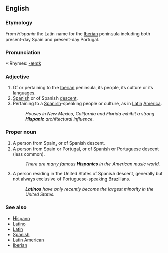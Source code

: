 ==English==

===Etymology===
From ''Hispania'' the Latin name for the [[Iberia]]n peninsula including both present-day Spain and present-day Portugal.

===Pronunciation===
*:Rhymes: [[Rhymes:English:-ænɪk|-ænɪk]]

===Adjective===
{{en-adj-more}}

# Of or pertaining to the [[Iberia]]n peninsula, its people, its culture or its languages.
# [[Spanish]] or of Spanish [[descent]].
# Pertaining to a [[Spanish]]-speaking people or culture, as in [[Latin]] [[America]].
#:''Houses in New Mexico, California and Florida exhibit a strong '''Hispanic''' architectural influence.''

===Proper noun===
{{en-proper noun|s}}

# A person from Spain, or of Spanish descent.
# A person from Spain or Portugal, or of Spanish or Portuguese descent (less common).
#:''There are many famous '''Hispanics''' in the American music world.''
# A person residing in the United States of Spanish descent, generally but not always exclusive of Portuguese-speaking Brazilians. 
#:'''''Latinos''' have only recently become the largest minority in the United States.''

===See also===
* [[Hispano]]
* [[Latino]]
* [[Latin]]
* [[Spanish]]
* [[Latin American]]
* [[Iberian]]
